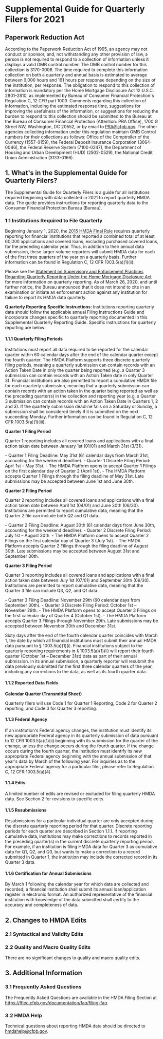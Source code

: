
# Supplemental Guide for Quarterly Filers for 2021

<PrintPage />

<TableMaker jsonData={versionLog} tableNumber='0' tableName='Version Log' /> 

## Paperwork Reduction Act

According to the Paperwork Reduction Act of 1995, an agency may not conduct or sponsor, and, not withstanding any other provision of law, a person is not required to respond to a collection of information unless it displays a valid OMB control number. The OMB control number for this collection is 3170-0008. The time required to complete this information collection on both a quarterly and annual basis is estimated to average between 9,000 hours and 161 hours per response depending on the size of the institution, per response. The obligation to respond to this collection of information is mandatory per the Home Mortgage Disclosure Act 12 U.S.C. 2801–2810, as implemented by Bureau of Consumer Financial Protection's Regulation C, 12 CFR part 1003. Comments regarding this collection of information, including the estimated response time, suggestions for improving the usefulness of the information, or suggestions for reducing the burden to respond to this collection should be submitted to the Bureau at the Bureau of Consumer Financial Protection (Attention: PRA Office), 1700 G Street NW, Washington, DC 20552, or by email to PRA@cfpb.gov. The other agencies collecting information under this regulation maintain OMB Control numbers for their collections as follows: Office of the Comptroller of the Currency (1557-0159), the Federal Deposit Insurance Corporation (3064-0046), the Federal Reserve System (7100-0247), the Department of Housing and Urban Development (HUD) (2502-0529), the National Credit Union Administration (3133-0166).

## 1. What's in the Supplemental Guide for Quarterly Filers?

The Supplemental Guide for Quarterly Filers is a guide for all institutions required beginning with data collected in 2021 to report quarterly HMDA data. The guide provides instructions for reporting quarterly data to the Consumer Financial Protection Bureau (Bureau).

### 1.1 Institutions Required to File Quarterly

Beginning January 1, 2020, the [2015 HMDA Final Rule](https://www.federalregister.gov/documents/2015/10/28/2015-26607/home-mortgage-disclosure-regulation-c) requires quarterly reporting for financial institutions that reported a combined total of at least 60,000 applications and covered loans, excluding purchased covered loans, for the preceding calendar year. Thus, in addition to their annual data submission, these larger-volume reporters will submit HMDA data for each of the first three quarters of the year on a quarterly basis. Further information can be found in Regulation C, 12 CFR 1003.5(a)(1)(ii).

Please see the [Statement on Supervisory and Enforcement Practices Regarding Quarterly Reporting Under the Home Mortgage Disclosure Act](https://files.consumerfinance.gov/f/documents/cfpb_statement-on-supervisory-enforcement-practices-regarding-quarterly-reporting-hmda_2020-03.pdf) for more information on quarterly reporting. As of March 26, 2020, and until further notice, the Bureau announced that it does not intend to cite in an examination or initiate an enforcement action against any institution for failure to report its HMDA data quarterly.

**Quarterly Reporting Specific Instructions:** Institutions reporting quarterly data should follow the applicable annual Filing Instructions Guide and incorporate changes specific to quarterly reporting documented in this Supplemental Quarterly Reporting Guide. Specific instructions for quarterly reporting are below:

#### 1.1.1 Quarterly Filing Periods

Institutions must report all data required to be reported for the calendar quarter within 60 calendar days after the end of the calendar quarter except the fourth quarter. The HMDA Platform supports three discrete quarterly filing periods, meaning a quarterly submission can contain records with an Action Taken Date in only the quarter being reported (e.g. a Quarter 3 submission can contain records with an Action Taken date in only Quarter 3). Financial institutions are also permitted to report a cumulative HMDA file for each quarterly submission, meaning that a quarterly submission can contain records with an action taken in the quarter being reported as well as the preceding quarter(s) in the collection and reporting year (e.g. a Quarter 3 submission can contain records with an Action Taken Date in Quarters 1, 2 and 3). If the quarterly submission deadline falls on a Saturday or Sunday, a submission shall be considered timely if it is submitted on the next succeeding Monday. Further information can be found in Regulation C, 12 CFR 1003.5(a)(1)(iii).

**Quarter 1 Filing Period**

Quarter 1 reporting includes all covered loans and applications with a final action taken date between January 1st (01/01) and March 31st (3/31).

<div style={{ fontSize: '1.1rem' }}>
- Quarter 1 Filing Deadline: May 31st (61 calendar days from March 31st, accounting for the weekend deadline).
- Quarter 1 Discrete Filing Period: April 1st – May 31st.
  - The HMDA Platform opens to accept Quarter 1 Filings on the first calendar day of Quarter 2 (April 1st).
  - The HMDA Platform accepts Quarter 1 Filings through the filing deadline of May 31st. Late submissions may be accepted between June 1st and June 30th.
</div>

**Quarter 2 Filing Period**

Quarter 2 reporting includes all covered loans and applications with a final action taken date between April 1st (04/01) and June 30th (06/30). Institutions are permitted to report cumulative data, meaning that the Quarter 2 file can include both Q2 and Q1 data.

<div style={{ fontSize: '1.1rem' }}>
- Quarter 2 Filing Deadline: August 30th (61 calendar days from June 30th, accounting for the weekend deadline).
- Quarter 2 Discrete Filing Period: July 1st – August 30th.
  - The HMDA Platform opens to accept Quarter 2 Filings on the first calendar day of Quarter 3 (July 1st).
  - The HMDA Platform accepts Quarter 2 Filings through the filing deadline of August 30th. Late submissions may be accepted between August 31st and September 30th.
</div>

**Quarter 3 Filing Period**

Quarter 3 reporting includes all covered loans and applications with a final action taken date between July 1st (07/01) and September 30th (09/30). Institutions are permitted to report cumulative data, meaning that the Quarter 3 file can include Q3, Q2, and Q1 data.

<div style={{ fontSize: '1.1rem' }}>
- Quarter 3 Filing Deadline: November 29th (60 calendar days from September 30th).
- Quarter 3 Discrete Filing Period: October 1st – November 29th.
  - The HMDA Platform opens to accept Quarter 3 Filings on the first calendar day of Quarter 4 (October 1st).
  - The HMDA Platform accepts Quarter 3 Filings through November 29th. Late submissions may be accepted between November 30th and December 31st.
</div>

Sixty days after the end of the fourth calendar quarter coincides with March 1, the date by which all financial institutions must submit their annual HMDA data pursuant to § 1003.5(a)(1)(i). Financial institutions subject to the quarterly reporting requirements in § 1003.5(a)(1)(ii) will report their fourth quarter (October 1st – December 31st) data as part of their annual submission. In its annual submission, a quarterly reporter will resubmit the data previously submitted for the first three calendar quarters of the year, including any corrections to the data, as well as its fourth quarter data.

#### 1.1.2 Reported Data Fields

**Calendar Quarter (Transmittal Sheet)**

Quarterly filers will use Code 1 for Quarter 1 Reporting, Code 2 for Quarter 2 reporting, and Code 3 for Quarter 3 reporting.

#### 1.1.3 Federal Agency

If an institution's Federal agency changes, the institution must identify its new appropriate Federal agency in its quarterly submission of data pursuant to 12 CFR 1003.5(a)(1)(ii) beginning with its submission for the quarter of the change, unless the change occurs during the fourth quarter. If the change occurs during the fourth quarter, the institution must identify its new appropriate Federal agency beginning with the annual submission of that year's data by March of the following year. For inquiries as to the appropriate Federal agency for a particular filer, please refer to Regulation C, 12 CFR 1003.5(a)(4).

#### 1.1.4 Edits

A limited number of edits are revised or excluded for filing quarterly HMDA data. See Section 2 for revisions to specific edits.

#### 1.1.5 Resubmissions

Resubmissions for a particular individual quarter are only accepted during the discrete quarterly reporting period for that quarter. Discrete reporting periods for each quarter are described in Section 1.1.1. If reporting cumulative data, institutions may make corrections to records reported in the preceding quarter(s) in the current discrete quarterly reporting period. For example, if an institution is filing HMDA data for Quarter 3 as cumulative data for Q1, Q2, and Q3, but wants to make a correction to a record submitted in Quarter 1, the institution may include the corrected record in its Quarter 3 data.

#### 1.1.6 Certification for Annual Submissions

By March 1 following the calendar year for which data are collected and recorded, a financial institution shall submit its annual loan/application register in electronic format. An authorized representative of the financial institution with knowledge of the data submitted shall certify to the accuracy and completeness of data.

## 2. Changes to HMDA Edits

### 2.1 Syntactical and Validity Edits

<TableMaker jsonData={table1} tableNumber='1' tableName='Table 1' />

### 2.2 Quality and Macro Quality Edits

There are no significant changes to quality and macro quality edits.

## 3. Additional Information

### 3.1 Frequently Asked Questions

The Frequently Asked Questions are available in the HMDA Filing Section at https://ffiec.cfpb.gov/documentation/faq/filing-faq.

### 3.2 HMDA Help

Technical questions about reporting HMDA data should be directed to hmdahelp@cfpb.gov.